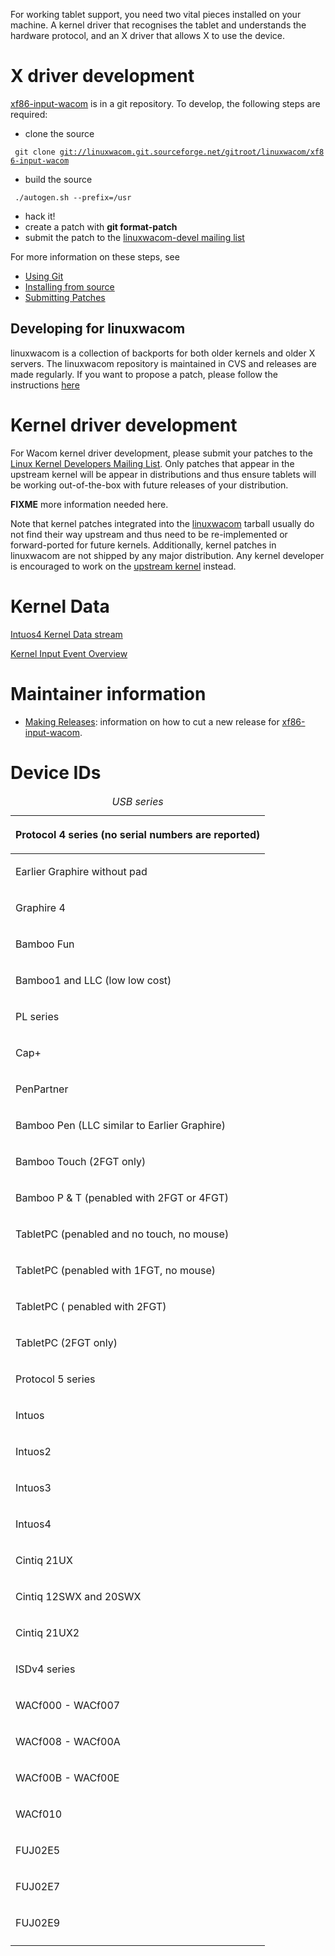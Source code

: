 For working tablet support, you need two vital pieces installed on your machine. A kernel driver that recognises the tablet and understands the hardware protocol, and an X driver that allows X to use the device.

= X driver development =
[[xf86-input-wacom]] is in a git repository. To develop, the following steps are required:
* clone the source
  git clone git://linuxwacom.git.sourceforge.net/gitroot/linuxwacom/xf86-input-wacom
* build the source
  ./autogen.sh --prefix=/usr
* hack it!
* create a patch with '''git format-patch'''
* submit the patch to the [https://lists.sourceforge.net/lists/listinfo/linuxwacom-devel linuxwacom-devel mailing list]

For more information on these steps, see 
* [[Using Git]]
* [[Installing from source]]
* [[Submitting Patches]]

== Developing for linuxwacom ==
linuxwacom is a collection of backports for both older kernels and older X servers. The linuxwacom repository is maintained in CVS and releases are made regularly. If you want to propose a patch, please follow the instructions [[LinuxwacomDevelopment | here]]

= Kernel driver development =

For Wacom kernel driver development, please submit your patches to the [http://lkml.org Linux Kernel Developers Mailing List]. Only patches that appear in the upstream kernel will be appear in distributions and thus ensure tablets will be working out-of-the-box with future releases of your distribution.

'''FIXME''' more information needed here.

Note that kernel patches integrated into the [[linuxwacom]] tarball usually do not find their way upstream and thus need to be re-implemented or forward-ported for future kernels. Additionally, kernel patches in linuxwacom are not shipped by any major distribution. Any kernel developer is encouraged to work on the [http://kernel.org upstream kernel] instead.

= Kernel Data =
[[Intuos4 Kernel Data stream]]

[[Kernel Input Event Overview]]

= Maintainer information =
* [[Making Releases]]: information on how to cut a new release for [[xf86-input-wacom]].

= Device IDs =
{| border="1"
|+ ''USB series''
|-
! colspan="2" | Protocol 4 series (no serial numbers are reported)
|-
| Earlier Graphire without pad
| 0x00, 0x10, 0x11, 0x12, 0x13, 0x14
|-
| Graphire 4
| 0x15, 0x16, 0x81
|-
| Bamboo Fun
| 0x17, 0x18, 0x65
|-
|Bamboo1 and LLC (low low cost)
| 0x19, 0x60, 0x61, 0x62, 0x63, 0x64, 0x69
|-
| PL series
| 0x30, 0x31, 0x32, 0x33, 0x34, 0x35, 0x37, 0x38, 0x39, 0xC4, 0xC0, 0xC2, 0xC7
|-
| Cap+
| 0x9F
|-
| PenPartner
| 0x03
|-
| Bamboo Pen (LLC similar to Earlier Graphire)
| 0xD4
|-
| Bamboo Touch (2FGT only)
| 0xD0
|-
| Bamboo P & T (penabled with 2FGT or 4FGT)
| 0xD1, 0xD2, 0xD3, 0xD6, 0xD7, 0xD8, 0xDA, 0xDB.  3&4FGT for 0xDA & 0xDB not supported.
|-
| TabletPC (penabled and no touch, no mouse)
| 0x90
|-
| TabletPC (penabled with 1FGT, no mouse)
| 0x93, 0x9A
|-
| TabletPC ( penabled with 2FGT)
| 0xE2
|-
| TabletPC (2FGT only)
| 0xE3
|-
! colspan="2" | Protocol 5 series
|-
| Intuos
| 0x20, 0x21, 0x22, 0x23, 0x24
|-
| Intuos2
| 0x41, 0x42, 0x43, 0x44, 0x45
|-
| Intuos3
| 0xB0, 0xB1, 0xB2, 0xB3, 0xB4, 0xB5, 0xB7
|-
| Intuos4
| 0xB8, 0xB9, 0xBA, 0xBB, 0xBC, 0xBD
|-
| Cintiq 21UX
| 0x3F
|-
| Cintiq 12SWX and 20SWX
| 0xC5, 0xC6,
|-
| Cintiq 21UX2
| 0xCC
|-
! colspan="2" | ISDv4 series
|-
| WACf000 - WACf007
| penabled  (IDs translated into 0x90)
|-
| WACf008 - WACf00A
| penabled with 1FGT  (IDs translated into 0x93)
|-
| WACf00B - WACf00E
| penabled with 2FGT  (IDs translated into 0xE2)
|-
| WACf010
| 2FGT only (IDs translated into 0xE3)
|-
| FUJ02E5
| penabled  (IDs tranlated into 0x90. Not truly supported. It falls into our default and it works :)
|-
| FUJ02E7
| penabled with 2FGT (IDs translated into 0xE2. Not truly supported. It falls into our default and it almost works :)
|-
| FUJ02E9
| penabled  with 1FGT (IDs translated into 0x93. Not truly supported. It falls into our default and it almost works :)
|-
|}